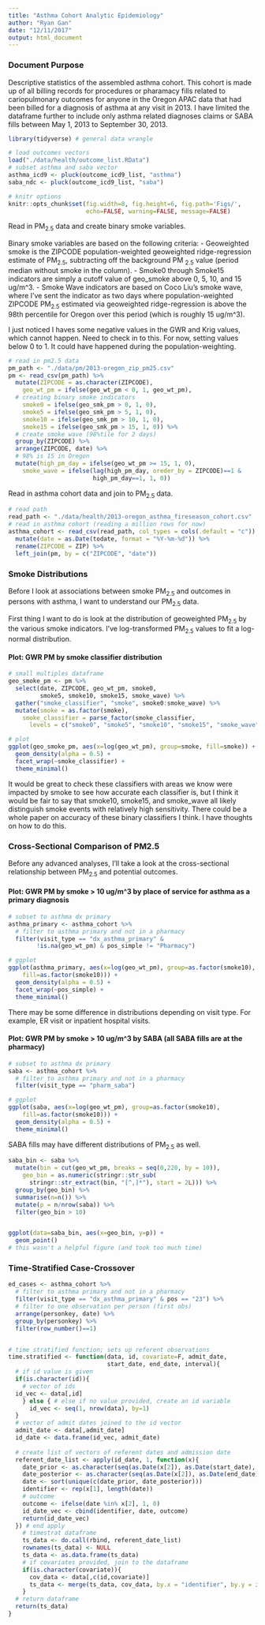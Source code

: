 ```yaml
---
title: "Asthma Cohort Analytic Epidemiology"
author: "Ryan Gan"
date: "12/11/2017"
output: html_document
---
```


### Document Purpose

Descriptive statistics of the assembled asthma cohort. This cohort is made up of all billing records for procedures or pharamacy fills related to cariopulmonary outcomes for anyone in the Oregon APAC data that had been billed for a diagnosis of asthma at any visit in 2013. I have limited the dataframe further to include only asthma related diagnoses claims or SABA fills between May 1, 2013 to September 30, 2013.

```r
library(tidyverse) # general data wrangle

# load outcomes vectors
load("./data/health/outcome_list.RData")
# subset asthma and saba vector
asthma_icd9 <- pluck(outcome_icd9_list, "asthma")
saba_ndc <- pluck(outcome_icd9_list, "saba")

# knitr options
knitr::opts_chunk$set(fig.width=8, fig.height=6, fig.path='Figs/',
                      echo=FALSE, warning=FALSE, message=FALSE)
```

Read in PM~2.5~ data and create binary smoke variables.

Binary smoke variables are based on the following criteria:
- Geoweighted smoke is the ZIPCODE population-weighted geoweighted ridge-regression estimate of PM~2.5~, subtracting off the background PM ~2.5~ value (period median without smoke in the column). 
- Smoke0 through Smoke15 indicators are simply a cutoff value of geo_smoke above 0, 5, 10, and 15 ug/m^3. 
- Smoke Wave indicators are based on Coco Liu's smoke wave, where I've sent the indicator as two days where population-weighted ZIPCODE PM~2.5~ estimated via geoweighted ridge-regression is above the 98th percentile for Oregon over this period (which is roughly 15 ug/m^3).

I just noticed I haves some negative values in the GWR and Krig values, which cannot happen. Need to check in to this. For now, setting values below 0 to 1. It could have happened during the population-weighting.

```r
# read in pm2.5 data
pm_path <- "./data/pm/2013-oregon_zip_pm25.csv"
pm <- read_csv(pm_path) %>% 
  mutate(ZIPCODE = as.character(ZIPCODE),
    geo_wt_pm = ifelse(geo_wt_pm < 0, 1, geo_wt_pm),
  # creating binary smoke indicators 
    smoke0 = ifelse(geo_smk_pm > 0, 1, 0),
    smoke5 = ifelse(geo_smk_pm > 5, 1, 0),
    smoke10 = ifelse(geo_smk_pm > 10, 1, 0),
    smoke15 = ifelse(geo_smk_pm > 15, 1, 0)) %>% 
  # create smoke wave (98%tile for 2 days) 
  group_by(ZIPCODE) %>% 
  arrange(ZIPCODE, date) %>% 
  # 98% is 15 in Oregon
  mutate(high_pm_day = ifelse(geo_wt_pm >= 15, 1, 0),
    smoke_wave = ifelse(lag(high_pm_day, oreder_by = ZIPCODE)==1 & 
                        high_pm_day==1, 1, 0))
```

Read in asthma cohort data and join to PM~2.5~ data.

```r
# read path
read_path <- "./data/health/2013-oregon_asthma_fireseason_cohort.csv"
# read in asthma cohort (reading a million rows for now)
asthma_cohort <- read_csv(read_path, col_types = cols(.default = "c")) %>% 
  mutate(date = as.Date(todate, format = "%Y-%m-%d")) %>% 
  rename(ZIPCODE = ZIP) %>% 
  left_join(pm, by = c("ZIPCODE", "date"))
```

### Smoke Distributions

Before I look at associations between smoke PM~2.5~ and outcomes in persons with asthma, I want to understand our PM~2.5~ data.

First thing I want to do is look at the distribution of geoweighted PM~2.5~ by the various smoke indicators. I've log-transformed PM~2.5~ values to fit a log-normal distribution.

#### Plot: GWR PM by smoke classifier distribution
```r
# small multiples dataframe
geo_smoke_pm <- pm %>% 
  select(date, ZIPCODE, geo_wt_pm, smoke0, 
         smoke5, smoke10, smoke15, smoke_wave) %>% 
  gather("smoke_classifier", "smoke", smoke0:smoke_wave) %>% 
  mutate(smoke = as.factor(smoke),
    smoke_classifier = parse_factor(smoke_classifier, 
      levels = c("smoke0", "smoke5", "smoke10", "smoke15", "smoke_wave")))

# plot
ggplot(geo_smoke_pm, aes(x=log(geo_wt_pm), group=smoke, fill=smoke)) +
  geom_density(alpha = 0.5) +
  facet_wrap(~smoke_classifier) +
  theme_minimal()
```

It would be great to check these classifiers with areas we know were impacted by smoke to see how accurate each classifier is, but I think it would be fair to say that smoke10, smoke15, and smoke_wave all likely distinguish smoke events with relatively high sensitivity. There could be a whole paper on accuracy of these binary classifiers I think. I have thoughts on how to do this.

### Cross-Sectional Comparison of PM2.5

Before any advanced analyses, I'll take a look at the cross-sectional relationship between PM~2.5~ and potential outcomes.

#### Plot: GWR PM by smoke > 10 ug/m^3 by place of service for asthma as a primary diagnosis
```r
# subset to asthma dx primary
asthma_primary <- asthma_cohort %>% 
  # filter to asthma primary and not in a pharmacy
  filter(visit_type == "dx_asthma_primary" & 
        !is.na(geo_wt_pm) & pos_simple != "Pharmacy")

# ggplot
ggplot(asthma_primary, aes(x=log(geo_wt_pm), group=as.factor(smoke10), 
    fill=as.factor(smoke10))) +
  geom_density(alpha = 0.5) +
  facet_wrap(~pos_simple) +
  theme_minimal()
```

There may be some difference in distributions depending on visit type. For example, ER visit or inpatient hospital visits. 

#### Plot: GWR PM by smoke > 10 ug/m^3 by SABA (all SABA fills are at the pharmacy)
```r
# subset to asthma dx primary
saba <- asthma_cohort %>% 
  # filter to asthma primary and not in a pharmacy
  filter(visit_type == "pharm_saba")

# ggplot
ggplot(saba, aes(x=log(geo_wt_pm), group=as.factor(smoke10), 
    fill=as.factor(smoke10))) +
  geom_density(alpha = 0.5) +
  theme_minimal()
```

SABA fills may have different distributions of PM~2.5~ as well. 

```r
saba_bin <- saba %>% 
  mutate(bin = cut(geo_wt_pm, breaks = seq(0,220, by = 10)),
    geo_bin = as.numeric(stringr::str_sub(
      stringr::str_extract(bin, "[^,]*"), start = 2L))) %>% 
  group_by(geo_bin) %>% 
  summarise(n=n()) %>% 
  mutate(p = n/nrow(saba)) %>% 
  filter(geo_bin > 10)


ggplot(data=saba_bin, aes(x=geo_bin, y=p)) +
  geom_point()
# this wasn't a helpful figure (and took too much time)
```


### Time-Stratified Case-Crossover

```r
ed_cases <- asthma_cohort %>% 
  # filter to asthma primary and not in a pharmacy
  filter(visit_type == "dx_asthma_primary" & pos == "23") %>% 
  # filter to one observation per person (first obs)
  arrange(personkey, date) %>% 
  group_by(personkey) %>% 
  filter(row_number()==1)


# time stratified function; sets up referent observations
time.stratified <- function(data, id, covariate=F, admit_date, 
                            start_date, end_date, interval){
  # if id value is given
  if(is.character(id)){
    # vector of ids
  id_vec <- data[,id]
    } else { # else if no value provided, create an id variable
      id_vec <- seq(1, nrow(data), by=1)
  }
  # vector of admit dates joined to the id vector
  admit_date <- data[,admit_date]
  id_date <- data.frame(id_vec, admit_date)
  
  # create list of vectors of referent dates and admission date
  referent_date_list <- apply(id_date, 1, function(x){
    date_prior <- as.character(seq(as.Date(x[2]), as.Date(start_date), by = (-interval)))
    date_posterior <- as.character(seq(as.Date(x[2]), as.Date(end_date), by = (interval)))
    date <- sort(unique(c(date_prior, date_posterior)))
    identifier <- rep(x[1], length(date))
    # outcome
    outcome <- ifelse(date %in% x[2], 1, 0)
    id_date_vec <- cbind(identifier, date, outcome)
    return(id_date_vec)
  }) # end apply
    # timestrat dataframe
    ts_data <- do.call(rbind, referent_date_list)
    rownames(ts_data) <- NULL
    ts_data <- as.data.frame(ts_data)
    # if covariates provided, join to the dataframe
    if(is.character(covariate)){
      cov_data <- data[,c(id,covariate)]
      ts_data <- merge(ts_data, cov_data, by.x = "identifier", by.y = id[])
    }
  # return dataframe
  return(ts_data) 
}



```
